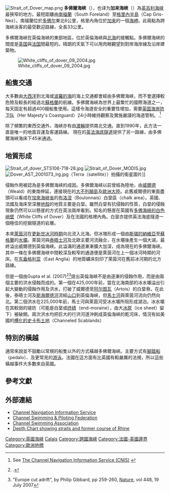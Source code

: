 {{noteTA
|G1=法国地名
|1=zh:多佛爾; zh-cn:多佛尔; zh-hant:多佛;
}}
[[File:Strait_of_Dover_map.png|thumb]]
'''多佛爾海峽'''（{{lang-en|Strait of Dover}}），也译为'''加来海峡'''（{{lang-fr|Pas-de-Calais}}）為[[英吉利海峡|英吉利海峡]]最狹窄的地方。最短距離由[[南荷蘭省|南福蘭]]（South Foreland）至[[格里內半島|格里內半島]]（Cap Gris-Nez）。南福蘭位於[[多佛尔|多佛尔]]東北6公里，格里內角位於[[加来|加来]]的一個[[海岬|海岬]]。此兩點為跨海峽泳客的最受歡迎路線，全長33公里。

多佛爾海峽在英倫海峽的東部地區，位於英倫海峽與[[北海_(大西洋)|北海]]的接觸點。多佛爾海峽的闊度是[[英国|英国]]與[[法国|法国]]間最短的。晴朗的天氣下可以用肉眼觀望到對岸海岸線及沿岸建築物。

[[File:White_cliffs_of_dover_09_2004.jpg|thumb]]

== 船隻交通 ==
大多數由[[大西洋|大西洋]]到北海或[[波羅的海|波羅的海]]的海上交通都會經由多佛爾海峽，而不會選擇較危險及較長的經過北[[蘇格蘭|蘇格蘭]]的航線。多佛爾海峽為世界上最繁忙的國際海道之一，每天固定有超過400艘船隻使用。這樣令海道安全的重要性增加，需要[[英國海岸防衛隊|英国海岸防卫队]]（Her Majesty's Coastguard）24小時維持觀察及實施嚴謹的海道管制。.<ref>See [http://www.mcga.gov.uk/c4mca/mcga-hm_coastguard/channel_navigation_information_service_(cnis).htm The Channel Navigation Information Service (CNIS)] {{Wayback|url=http://www.mcga.gov.uk/c4mca/mcga-hm_coastguard/channel_navigation_information_service_(cnis).htm |date=20071017200620 }}</ref>

除了頻繁的東西交通外，海峽亦有由[[渡輪|渡輪]]提供南北交通。直到1990年，此方法一直是唯一的地面貨運及客運路線。
現在的[[英法海底隧道|英法海底隧道]]提供了另一路線，由多佛爾海峽海床下45米通過。

== 地質形成 ==
[[File:Strait_of_dover_STS106-718-28.jpg|thumb]]
[[File:Strait_of_Dover_MODIS.jpg|thumb]]
[[File:Dover_AST_2001073_lrg.jpg|thumb]]（Terra（satellite））拍攝的衛星圖片]]

侵蝕作用被認為是多佛爾海峡的成因。多佛爾海峡以前曾經為陸地，由[[威爾德|威爾德]]（Weald）的東南伸延，連接現在的[[大不列顛島|大不列顛島]]及[[歐洲大陸|歐洲大陸]]。此舊威爾德的東面盡頭可以看成在[[加來海峽省|加來海峽省]]的[[滨海布洛涅|布洛涅]]（Boulonnais）白堊區（chalk area）。英國、法國及海床至深層[[地殼|地殼]]的地質主要是白堊。雖然白堊有抗侵蝕的性質，白堊的侵蝕現象仍然可以以懸崖的方式在英法兩岸看到。知名的懸崖在英國有[[多佛海峽的白色峭壁|多佛海峽的白色峭壁]]（White Cliffs of Dover）及在法國的格裡內角。白堊亦提供英法海底隧道一個極佳的挖掘隧道的岩層。

本來[[萊茵河|萊茵河]]在[[更新世|更新世]][[冰河時期|冰河時期]]向北流入北海。但冰塊形成一個由[[斯堪的納維亞|斯堪的納維亞]]至[[蘇格蘭|蘇格蘭]]的[[水壩|水壩]]。萊茵河與[[泰晤士河|泰晤士河]]及北歐主要河流融合，在水壩後產生一個大湖，最終溢出威爾德到英倫海峽。此溢滿的通道漸漸擴大加深，成為現在的多佛爾海峡。其中一條在多佛爾海峡中間較深及較窄的通道便是萊茵河在上一個冰河時期的河床。在[[东盎格利亚|东盎格利亚]]（East Anglia）的地質礦床刻印了萊茵河在舊前冰河期的北方路線。

但是一個由Gupta et al. (2007)<ref>{{Citation
 | last1=Gupta
 | first1=Sanjeev
 | last2=Collier
 | first2=Jenny S.
 | last3=Palmer-Felgate
 | first3=Andy
 | last4=Potter
 | first4=Graeme
 | title=Catastrophic flooding origin of shelf valley systems in the English Channel
 | journal=Nature
 | volume=448
 | year=2007
 | pages=342-346
 }}.</ref><ref>"Europe cut adrift", by Philip Gibbard, pp 259-260, [[Nature|Nature]], vol 448, 19 July 2007</ref>提出英倫海峽不是由逐漸的侵蝕作用，而是由兩個主要的洪水侵蝕而成的。第一個在425,000年前，當在北海南部的冰水壩溢出引起大變動的侵蝕作用及洪水，打破了威爾德至[[阿尔图瓦|阿尔图瓦]]（Artois）的白堊脊。在此後，泰晤士河及[[斯海爾德河|斯海爾德河]]流經[[山口|山口]]到英倫海峽，但[[馬士河|馬士河]]與萊茵河流向仍然向北。第二個洪水在225,000年前，馬士河與萊茵河受冰水壩所阻形成湖泊。冰水壩在其較弱的堤防（可能是白堊或[[终碛|终碛]]（end-moraine），由大[[冰原|冰原]]（ice sheet）留下）被破開。兩次洪水均把巨大的行洪河道沖刷成英倫海峽的乾河床，情況有如美國的[[槽化的史卡布土地|槽化的史卡布土地]]（Channeled Scablands）

== 特別的橫越 ==
通常來說並不鼓勵以常規的船隻以外的方式橫越多佛爾海峽。主要方式有[[腳踏船|腳踏船]]（pedalo）、及更常見的[[游泳|游泳]]。法國在這方面有比英國有較嚴厲的法規，所以這些橫越事件大多數來自英國。

== 參考文獻 ==
<references />

== 外部連結 ==
* [https://web.archive.org/web/20071211031605/http://www.mcga.gov.uk/c4mca/mcga-hm_coastguard/channel_navigation_information_service_(cnis)/the_dover_strait.htm  Channel Navigation Information Service]
* [http://www.channelswimming.net Channel Swimming & Piloting Federation]{{Wayback|url=http://www.channelswimming.net/ |date=20110430174338 }}
* [http://www.channelswimmingassociation.com Channel Swimming Association]{{Wayback|url=http://www.channelswimmingassociation.com/ |date=20110303135834 }}
* [https://archive.is/20121208145804/http://mapserver.maptech.com/homepage/index.cfm?lat=50.9963257376773&lon=1.4719665462225308&scale=1500000&zoom=50&type=0&icon=0&width=498&height=498&searchscope=dom&CFID=1719760&CFTOKEN=33728793&scriptfile=http://mapserver.maptech.com/homepage/index.cfm&latlontype=DMS Depth Chart showing straits and former course of Rhine]

{{coord|51|01|17|N|1|28|38|E|type:waterbody|display=title}}

{{DEFAULTSORT:Dover}}
[[Category:英國海峽|Category:英國海峽]]
[[Category:法國海峽|Calais]]
[[Category:跨國海峽|Category:跨國海峽]]
[[Category:法國-英國邊界|Category:法國-英國邊界]]
[[Category:歐洲地標|Category:歐洲地標]]